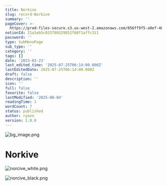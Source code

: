 ```yaml
---
title: Norkive
slug: record-Norkive
summary: ''
pageCover: >-
  https://prod-files-secure.s3.us-west-2.amazonaws.com/056ff9f5-a9ef-486f-8acb-9eef51d06a2d/55a37539-09f5-404b-b90d-d3c58374c693/bg_image.png?X-Amz-Algorithm=AWS4-HMAC-SHA256&X-Amz-Content-Sha256=UNSIGNED-PAYLOAD&X-Amz-Credential=ASIAZI2LB4664EEHIXK2%2F20250804%2Fus-west-2%2Fs3%2Faws4_request&X-Amz-Date=20250804T084627Z&X-Amz-Expires=3600&X-Amz-Security-Token=IQoJb3JpZ2luX2VjEAgaCXVzLXdlc3QtMiJGMEQCIFQTlCvOiS4R7MybLj1AJtx3bOl4bLgkU4%2BkcauplXrJAiAPEB14ukT24XC3NhT9u1SOAAQkHVTTGwox6sipXYx2hyr%2FAwhBEAAaDDYzNzQyMzE4MzgwNSIM8cEWnAJddfs0h4cyKtwDysgPkyk89YIjYs84pAbJ%2FZ6GCWbxeY4cyipifDi1Ux7H6hvx6VjLb%2Bd8ABRCSlAYOCDD88ZjRK5drFj4fkM7oEWpwqlHBviSrRSsniooNAOd0L8f6Ia8bxFV3cNjPT%2FHBb5bU%2BvUGu9P847zPcTKRo%2FB3HuUW%2F6yKwKCxKGG0ICJcsYdNt%2BHhXZFqFkKIlH%2BNTMPhiXNYIYxuBMbdAkxS9Ycbv4UEiHPB5%2BBSwz1oi4EwE5lvxrMkQFnHzggBSmbj0WRC2k0xKKoaJOQLS1QkTErHgj5nkjyvoar4AYs4%2FMKq%2FUl7w%2BaCOxRdqqRQV7TWsCHe15UitYNwVHCuMqe%2FenxEUD5q03PaH56AdO4IZmd%2Fmbl0wqucjxrGCSYBEyIDYJEY7H4iU3aZM9J3Bk2go%2Fb%2F24WDawm0eXwCHIPahdlD%2Bxy60yPoljs1QNRKVIHqp8IMqHZbJeN39%2FzPO4Kb2oGfvIiuGTnHSpOlv4YciTNzyp9%2BuX9U9%2F7%2FfpOuaE%2FhzutACqzePaJjRAY%2BGA1BQVx3zlmCEVr2EJrbDnV0lGSInfglbg78wC0%2B1RcsTJE0hK0%2B5L7RCmLRcdQKG0LBMGYtNlJeCwhJ4xtlQ4sq8Z2mWP%2F6BS3meuUIwQwysPBxAY6pgF2YmzuFMW5ecuIBKVCKcKeaOJyp4pLKFIgalqz92LFdFKe4nyYUAhpNNUyuq2XGPO3jU%2Br9erfr8vbTb8VyzPPxe11oPx5%2FvEnTPOmpUIvd0D10Z2yE7GPsmE8zXS%2FKFk5i69PxIGsZ2A%2FcIUd%2FVjgq55WFvE6uMXv1koWDCnKdAAUVtykTOeYomfEBCypOMFrjjg29BbvDlnZTJ0WKOtV9OVkAAzH&X-Amz-Signature=a57f6d28dc294e1e8f7763cde84666c1cb4b719eeeb0a0ba9840397dbf972776&X-Amz-SignedHeaders=host&x-amz-checksum-mode=ENABLED&x-id=GetObject
notionId: 21a1eb5c033780329852f68f1affc311
password: ''
type: SubMenuPage
sub_type: ''
category: ''
tags: []
date: '2023-03-23'
last_edited_time: '2025-07-25T06:14:00.000Z'
lastEditedDate: 2025-07-25T06:14:00.000Z
draft: false
description: ''
icon: ''
full: false
favorite: false
lastModified: '2025-08-04'
readingTime: 1
wordCount: 7
status: published
author: ryoon
version: 1.0.0
---
```


![bg_image.png](https://prod-files-secure.s3.us-west-2.amazonaws.com/056ff9f5-a9ef-486f-8acb-9eef51d06a2d/e2f9c584-588c-4b3b-a275-4a207a16b839/bg_image.png?X-Amz-Algorithm=AWS4-HMAC-SHA256&X-Amz-Content-Sha256=UNSIGNED-PAYLOAD&X-Amz-Credential=ASIAZI2LB466XZHYMKBS%2F20250804%2Fus-west-2%2Fs3%2Faws4_request&X-Amz-Date=20250804T084801Z&X-Amz-Expires=3600&X-Amz-Security-Token=IQoJb3JpZ2luX2VjEAkaCXVzLXdlc3QtMiJIMEYCIQCpSuL93o7bmIUjA%2Fqqmcr56Uwu6Kam1kiODfcbJNHZWwIhANdeGsPx5a3Q4ijKfjiDRU1HyxF0lo7EOiHHW0p1SrUMKv8DCEIQABoMNjM3NDIzMTgzODA1IgwyPaM1Y2JJclD7%2BsIq3ANWJ4i9W8k0rsic9LfZv032sXDU9zX4iX7drfV%2FKPx7ympxWLztWxiLUBP2Uy8%2B1yhy4RyzYACAjd7e64xvAUzpQEYr8COW7O0H0qXr7BVJ2P4w%2BCoMbxhq4ZNCgb5nRvdQf26QfBjq52oOvF16EzAbDtiMx8NGuvrOrUtA5h4sLIEzNzgAF0DQggYCPW5gNYYMHfyospjeboFgTVO%2Fb0uRsev8BqoWTiBTpDOhGJVapxnH%2FVjUF9SR8Lmd1BHCtbaImYYxfyqLFaRs8tahAw%2FChM0GeXZgd1rpzL%2FM%2Bjio3sydYsv0DZwdv7Xq6AUh2mKdd%2FWyrX2gXjwHnDquAde0oRSjMzAQVGMn4b3vZm0WTMRXiuyza6nOJ9gsCQijELMEeA3NXORYP7sP3drEVS%2Bk8d0L%2B2RWkSmD%2B7R3bnns9pU3P%2F4C7edr97U0VeGQqHUAKkR2ruobhIhiGhnTOCJM6isQDRX%2Frxg8azIdBeCioWZiGMalaX6n%2FCoSoBq2NDQ2BDOj%2F8DiBDTqDW9YAo0NBcFZU51dE5M4cwHud%2FpcJhAxdLcY59p2ruXSOSQfWrHCTP%2FEanC590Go5z5jS9pYM9PCvIIE5pjZ4%2F3ss6XA6NuZsRAAO3RXz20GnTDk5cHEBjqkAU51PAxvrCcjtLhVVdE2RNEFE%2BeaaoCRl%2BsAUXHfC%2BGYUr0VI7TZvbc28qJgWOcdklxWDJNU%2BmoKXOYIRUXH5Up%2BwObkGZzXtivGoFdef3ArFCvlTfInB%2BUtVAsL7%2BonbJlaepJu%2B5Yng6r%2BYJD9SjYrT7DapxePikLWVDCC0Ce9oC%2FmGSxsOH2qQU0MLjrh0DV0mksy%2FxSD5ijnQ6Qv%2BQRNt7o4&X-Amz-Signature=fc4d1fa8166d512b99272e341c48d3b49b9c02a008ed34edd361b5ccbd85e3ee&X-Amz-SignedHeaders=host&x-amz-checksum-mode=ENABLED&x-id=GetObject)


# Norkive


![norcive_white.png](https://prod-files-secure.s3.us-west-2.amazonaws.com/056ff9f5-a9ef-486f-8acb-9eef51d06a2d/582bea11-8dc2-4dcb-be19-021bb116d2ac/norcive_white.png?X-Amz-Algorithm=AWS4-HMAC-SHA256&X-Amz-Content-Sha256=UNSIGNED-PAYLOAD&X-Amz-Credential=ASIAZI2LB466XZHYMKBS%2F20250804%2Fus-west-2%2Fs3%2Faws4_request&X-Amz-Date=20250804T084801Z&X-Amz-Expires=3600&X-Amz-Security-Token=IQoJb3JpZ2luX2VjEAkaCXVzLXdlc3QtMiJIMEYCIQCpSuL93o7bmIUjA%2Fqqmcr56Uwu6Kam1kiODfcbJNHZWwIhANdeGsPx5a3Q4ijKfjiDRU1HyxF0lo7EOiHHW0p1SrUMKv8DCEIQABoMNjM3NDIzMTgzODA1IgwyPaM1Y2JJclD7%2BsIq3ANWJ4i9W8k0rsic9LfZv032sXDU9zX4iX7drfV%2FKPx7ympxWLztWxiLUBP2Uy8%2B1yhy4RyzYACAjd7e64xvAUzpQEYr8COW7O0H0qXr7BVJ2P4w%2BCoMbxhq4ZNCgb5nRvdQf26QfBjq52oOvF16EzAbDtiMx8NGuvrOrUtA5h4sLIEzNzgAF0DQggYCPW5gNYYMHfyospjeboFgTVO%2Fb0uRsev8BqoWTiBTpDOhGJVapxnH%2FVjUF9SR8Lmd1BHCtbaImYYxfyqLFaRs8tahAw%2FChM0GeXZgd1rpzL%2FM%2Bjio3sydYsv0DZwdv7Xq6AUh2mKdd%2FWyrX2gXjwHnDquAde0oRSjMzAQVGMn4b3vZm0WTMRXiuyza6nOJ9gsCQijELMEeA3NXORYP7sP3drEVS%2Bk8d0L%2B2RWkSmD%2B7R3bnns9pU3P%2F4C7edr97U0VeGQqHUAKkR2ruobhIhiGhnTOCJM6isQDRX%2Frxg8azIdBeCioWZiGMalaX6n%2FCoSoBq2NDQ2BDOj%2F8DiBDTqDW9YAo0NBcFZU51dE5M4cwHud%2FpcJhAxdLcY59p2ruXSOSQfWrHCTP%2FEanC590Go5z5jS9pYM9PCvIIE5pjZ4%2F3ss6XA6NuZsRAAO3RXz20GnTDk5cHEBjqkAU51PAxvrCcjtLhVVdE2RNEFE%2BeaaoCRl%2BsAUXHfC%2BGYUr0VI7TZvbc28qJgWOcdklxWDJNU%2BmoKXOYIRUXH5Up%2BwObkGZzXtivGoFdef3ArFCvlTfInB%2BUtVAsL7%2BonbJlaepJu%2B5Yng6r%2BYJD9SjYrT7DapxePikLWVDCC0Ce9oC%2FmGSxsOH2qQU0MLjrh0DV0mksy%2FxSD5ijnQ6Qv%2BQRNt7o4&X-Amz-Signature=4f55b955139c61575f4398752b8ec93458971160d4bd2024cc98f7bb2b517519&X-Amz-SignedHeaders=host&x-amz-checksum-mode=ENABLED&x-id=GetObject)


![norcive_black.png](https://prod-files-secure.s3.us-west-2.amazonaws.com/056ff9f5-a9ef-486f-8acb-9eef51d06a2d/696c16d7-1c34-4325-ba04-b805d4e069cf/norcive_black.png?X-Amz-Algorithm=AWS4-HMAC-SHA256&X-Amz-Content-Sha256=UNSIGNED-PAYLOAD&X-Amz-Credential=ASIAZI2LB466XZHYMKBS%2F20250804%2Fus-west-2%2Fs3%2Faws4_request&X-Amz-Date=20250804T084801Z&X-Amz-Expires=3600&X-Amz-Security-Token=IQoJb3JpZ2luX2VjEAkaCXVzLXdlc3QtMiJIMEYCIQCpSuL93o7bmIUjA%2Fqqmcr56Uwu6Kam1kiODfcbJNHZWwIhANdeGsPx5a3Q4ijKfjiDRU1HyxF0lo7EOiHHW0p1SrUMKv8DCEIQABoMNjM3NDIzMTgzODA1IgwyPaM1Y2JJclD7%2BsIq3ANWJ4i9W8k0rsic9LfZv032sXDU9zX4iX7drfV%2FKPx7ympxWLztWxiLUBP2Uy8%2B1yhy4RyzYACAjd7e64xvAUzpQEYr8COW7O0H0qXr7BVJ2P4w%2BCoMbxhq4ZNCgb5nRvdQf26QfBjq52oOvF16EzAbDtiMx8NGuvrOrUtA5h4sLIEzNzgAF0DQggYCPW5gNYYMHfyospjeboFgTVO%2Fb0uRsev8BqoWTiBTpDOhGJVapxnH%2FVjUF9SR8Lmd1BHCtbaImYYxfyqLFaRs8tahAw%2FChM0GeXZgd1rpzL%2FM%2Bjio3sydYsv0DZwdv7Xq6AUh2mKdd%2FWyrX2gXjwHnDquAde0oRSjMzAQVGMn4b3vZm0WTMRXiuyza6nOJ9gsCQijELMEeA3NXORYP7sP3drEVS%2Bk8d0L%2B2RWkSmD%2B7R3bnns9pU3P%2F4C7edr97U0VeGQqHUAKkR2ruobhIhiGhnTOCJM6isQDRX%2Frxg8azIdBeCioWZiGMalaX6n%2FCoSoBq2NDQ2BDOj%2F8DiBDTqDW9YAo0NBcFZU51dE5M4cwHud%2FpcJhAxdLcY59p2ruXSOSQfWrHCTP%2FEanC590Go5z5jS9pYM9PCvIIE5pjZ4%2F3ss6XA6NuZsRAAO3RXz20GnTDk5cHEBjqkAU51PAxvrCcjtLhVVdE2RNEFE%2BeaaoCRl%2BsAUXHfC%2BGYUr0VI7TZvbc28qJgWOcdklxWDJNU%2BmoKXOYIRUXH5Up%2BwObkGZzXtivGoFdef3ArFCvlTfInB%2BUtVAsL7%2BonbJlaepJu%2B5Yng6r%2BYJD9SjYrT7DapxePikLWVDCC0Ce9oC%2FmGSxsOH2qQU0MLjrh0DV0mksy%2FxSD5ijnQ6Qv%2BQRNt7o4&X-Amz-Signature=7b928cd92a1a08ad4bdb820ffcbd35be1430588438cc04021a88ebfd7da8c223&X-Amz-SignedHeaders=host&x-amz-checksum-mode=ENABLED&x-id=GetObject)


